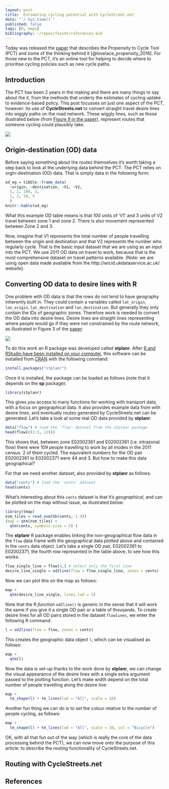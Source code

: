 ```yaml
---
layout: post
title:  Estimating cycling potential with CycleStreet.net
date: "`r Sys.time()`"
published: false
tags: [R, maps]
bibliography: ~/repos/foss4t/references.bib
---
```


Today was released the [paper](https://www.jtlu.org/index.php/jtlu/article/view/862/824) that describes the Propensity to Cycle Tool (PCT) and some of the thinking behind it [@lovelace_propensity_2016]. For those new to the PCT, it's an online tool for helping to decide where to prioritise cycling policies such as new cycle paths.

## Introduction

The PCT has been 2 years in the making and there are many things to say about the it, from the methods that underly the estimates of cycling uptake to evidence-based policy. This post focusses on just one aspect of the PCT, however: its use of **CycleStreets.net** to convert straight travel desire lines into wiggly paths on the road network. These wiggly lines, such as those illustrated below (from [Figure 9 in the paper](https://www.jtlu.org/index.php/jtlu/article/view/862)), represent routes that someone cycling could plausibly take.

![](https://github.com/npct/pct/blob/master/flow-model/man-trinity-way.png?raw=true)

## Origin-destination (OD) data

Before saying something about the routes themselves it's worth taking a step back to look at the underlying data behind the PCT. The PCT relies on orgin-destination (OD) data. That is simply data in the following form:

```r
od_eg = tibble::frame_data(
  ~origin, ~destination, ~V1, ~V2,
  1, 2, 100, 3,
  1, 3, 50, 5
  )
knitr::kable(od_eg)
```

What this example OD table means is that 100 units of 'V1' and 3 units of V2 travel between zone 1 and zone 2. There is also movement represented between Zone 2 and 3.

Now, imagine that V1 represents the total number of people travelling between the origin and destination and that V2 represents the number who regularly cycle. That is the basic input dataset that we are using as an input into the PCT. We use 2011 OD data on travel to work, because that is the most comprehensive dataset on travel patterns available. (Note: we are using open data made available from the http://wicid.ukdataservice.ac.uk/ website).

## Converting OD data to desire lines with R

One problem with OD data is that the rows do not tend to have geography inherently built in. They could contain a variables called `lat_origin`, `lon_origin`, `lat_destination` and `lon_destination`. But generally they only contain the IDs of geographic zones. Therefore work is needed to convert the OD data into desire lines. Desire lines are straight lines representing where people would go if they were not constrained by the route network, as illustrated in Figure 3 of the [paper](https://www.jtlu.org/index.php/jtlu/article/view/862):

![](https://github.com/npct/pct/blob/master/flow-model/od-data-leeds.png?raw=true)

To do this work an R package was developed called **stplanr**. After [R and RStudio have been installed on your computer](https://bookdown.org/csgillespie/efficientR/set-up.html#r-version), this software can be installed from [CRAN](https://cran.r-project.org/) with the following command:

```r
install.packages("stplanr")
```

Once it is installed, the package can be loaded as follows (note that it depends on the **sp** package):

```r
library(stplanr)
```

This gives you access to many functions for working with transport data, with a focus on geographical data. It also provides example data from with desire lines, and eventually routes generated by CycleStreets.net can be generated. Let's take a look at some real OD data provided by **stplanr**:

```r
data("flow") # load the 'flow' dataset from the stplanr package
head(flow[c(1:3, 12)])
```

This shows that, between zone E02002361 and E02002361 (i.e. intrazonal flow) there were 109 people travelling to work by all modes in the 2011 census. 2 of them cycled. The equivalent numbers for the OD pair E02002361 to E02002371 were 44 and 3. But how to make this data geographical?

For that we need another dataset, also provided by **stplanr** as follows:

```r
data("cents") # load the 'cents' dataset
head(cents)
```

What's interesting about this `cents` dataset is that it's *geographical*, and can be plotted on the map without issue, as illustrated below:

```r
library(tmap)
osm_tiles = read_osm(bb(cents, 1.4))
(map = qtm(osm_tiles) +
  qtm(cents, symbols.size = 5) )
```

The **stplanr** R package enables linking the non-geographical flow data in the `flow` data frame with the geographical data plotted above and contained in the `cents` data object. Let's take a single OD pair, E02002361 to E02002371, the fourth row represented in the table above, to see how this works:

```r
flow_single_line = flow[4,] # select only the first line
desire_line_single = od2line(flow = flow_single_line, zones = cents)
```

Now we can plot this on the map as follows:

```r
map +
  qtm(desire_line_single, lines.lwd = 5)
```

Note that the R *function* `od2line()` is generic in the sense that it will work the same if you give it a single OD pair or a table of thousands. To create desire lines for all OD pairs stored in the dataset `flowlines`, we enter the following R command:

```r
l = od2line(flow = flow, zones = cents)
```

This creates the geographic data object `l`, which can be visualised as follows:

```r
map +
  qtm(l)
```

Now the data is set-up thanks to the work done by **stplanr**, we can change the visual appearance of the desire lines with a single extra argument passed to the plotting function. Let's make width depend on the total number of people travelling along the desire line:

```r
map + 
  tm_shape(l) + tm_lines(lwd = "All", scale = 10)
```

Another fun thing we can do is to set the colour relative to the number of people cycling, as follows:

```r
map + 
  tm_shape(l) + tm_lines(lwd = "All", scale = 10, col = "Bicycle")
```

OK, with all that fun out of the way (which is really the core of the data processing behind the PCT), we can now move onto the purpose of this article: to describe the routing functionality of CycleStreets.net.

## Routing with CycleStreets.net






## References
